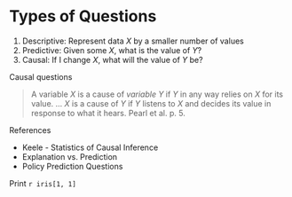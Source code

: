 # Types of Questions

1. Descriptive: Represent data $X$ by a smaller number of values
2. Predictive: Given some $X$, what is the value of $Y$?
3. Causal: If I change $X$, what will the value of $Y$ be?

Causal questions 

> A variable $X$ is a cause of *variable* $Y$ if $Y$ in any way relies on $X$ for its value. ... $X$ is a cause of $Y$ if $Y$ listens to $X$ and decides its value in response to what it hears. Pearl et al. p. 5.

References

- Keele - Statistics of Causal Inference
- Explanation vs. Prediction
- Policy Prediction Questions

Print `r iris[1, 1]`
